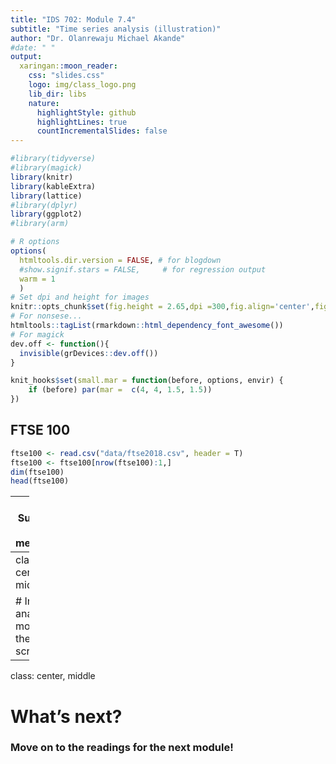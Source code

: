 ```yaml
---
title: "IDS 702: Module 7.4"
subtitle: "Time series analysis (illustration)"
author: "Dr. Olanrewaju Michael Akande"
#date: " "
output:
  xaringan::moon_reader:
    css: "slides.css"
    logo: img/class_logo.png
    lib_dir: libs
    nature:
      highlightStyle: github
      highlightLines: true
      countIncrementalSlides: false
---
```


```r
#library(tidyverse)
#library(magick)
library(knitr)
library(kableExtra)
library(lattice)
#library(dplyr)
library(ggplot2)
#library(arm)
```

```r
# R options
options(
  htmltools.dir.version = FALSE, # for blogdown
  #show.signif.stars = FALSE,     # for regression output
  warm = 1
  )
# Set dpi and height for images
knitr::opts_chunk$set(fig.height = 2.65,dpi =300,fig.align='center',fig.show='hold',size='footnotesize',small.mar=TRUE) 
# For nonsese...
htmltools::tagList(rmarkdown::html_dependency_font_awesome())
# For magick
dev.off <- function(){
  invisible(grDevices::dev.off())
}

knit_hooks$set(small.mar = function(before, options, envir) {
    if (before) par(mar =  c(4, 4, 1.5, 1.5)) 
})
```



## FTSE 100

```r
ftse100 <- read.csv("data/ftse2018.csv", header = T)
ftse100 <- ftse100[nrow(ftse100):1,]
dim(ftse100)
head(ftse100)
```


---
## Sunspots and melanoma

```r
cancersun <- read.csv("data/melanoma.csv", header = T)
names(cancersun) = c("year", "melanoma", "sunspot")
str(cancersun)
head(cancersun)
```


---
class: center, middle

# In-class analysis: move to the R script [here](https://ids-702-f20.github.io/Course-Website/slides/TS_examples.R)



---

class: center, middle

# What's next? 

### Move on to the readings for the next module!




